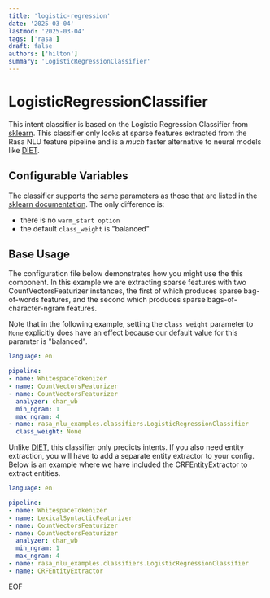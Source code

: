 ```yaml
---
title: 'logistic-regression'
date: '2025-03-04'
lastmod: '2025-03-04'
tags: ['rasa']
draft: false
authors: ['hilton']
summary: 'LogisticRegressionClassifier'
---
```


# LogisticRegressionClassifier

This intent classifier is based on the Logistic Regression Classifier from
[sklearn](https://scikit-learn.org/stable/modules/generated/sklearn.linear_model.LogisticRegression.html).
This classifier only looks at sparse features extracted from the Rasa NLU
feature pipeline and is a *much* faster alternative to neural models like
[DIET](https://rasa.com/docs/rasa/components#dietclassifier-2).

## Configurable Variables

The classifier supports the same parameters as those that are listed in the [sklearn documentation](https://scikit-learn.org/stable/modules/generated/sklearn.linear_model.LogisticRegression.html). The only difference is:

- there is no `warm_start option`
- the default `class_weight` is "balanced"

## Base Usage

The configuration file below demonstrates how you might use the this component.
In this example we are extracting sparse features with two
CountVectorsFeaturizer instances, the first of which produces sparse
bag-of-words features, and the second which produces sparse
bags-of-character-ngram features.

Note that in the following example, setting the `class_weight` parameter to `None`
explicitly does have an effect because our default value for this paramter is "balanced".

```yaml
language: en

pipeline:
- name: WhitespaceTokenizer
- name: CountVectorsFeaturizer
- name: CountVectorsFeaturizer
  analyzer: char_wb
  min_ngram: 1
  max_ngram: 4
- name: rasa_nlu_examples.classifiers.LogisticRegressionClassifier
  class_weight: None
```

Unlike [DIET](https://rasa.com/docs/rasa/components#dietclassifier-2), this
classifier only predicts intents. If you also need entity extraction, you will
have to add a separate entity extractor to your config. Below is an example
where we have included the CRFEntityExtractor to extract entities.

```yaml
language: en

pipeline:
- name: WhitespaceTokenizer
- name: LexicalSyntacticFeaturizer
- name: CountVectorsFeaturizer
- name: CountVectorsFeaturizer
  analyzer: char_wb
  min_ngram: 1
  max_ngram: 4
- name: rasa_nlu_examples.classifiers.LogisticRegressionClassifier
- name: CRFEntityExtractor
```

EOF

